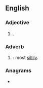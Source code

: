 ==English==

===Adjective===
{{head|en|superlative adjective}}

# {{en-superlative of|silly}}.

===Adverb===
{{head|en|superlative adverb}}

# {{inflection of|en|silly||comd}}: most [[sillily]].

===Anagrams===
* {{anagrams|en|a=eiillsst|illeists}}